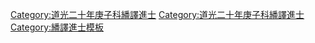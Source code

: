{{Navbox
|name =道光二十年庚子科繙譯進士金榜
|title =道光二十年庚子科（[[1840年]]）繙譯進士金榜
|titlestyle = background-color:#FFD700;
|image =
|style = width:100%;text-align:center; 
|groupstyle = text-align:center; background-color:#FFD700;
|liststyle = text-align:center;
|state = {{{state<includeonly>|collapsed</includeonly>}}}
|group1 = 京旗<br>共2名
|list1 = [[常通]] - [[柏壽(繙譯進士)|柏壽]]

|group2 = 蒙古<br>共1名
|list2 = [[存祿]]

|belowstyle = text-align: center; background-color:#FFD700;
|below='''前一科：[[Template:道光十八年戊戌科繙譯進士金榜|道光十八年戊戌繙譯科]]　'''·'''　後一科：[[Template:道光二十一年辛丑恩科繙譯進士金榜|道光二十一年辛丑繙譯科]]'''<br>'''同科文武進士：[[Template:道光二十年庚子科殿試金榜|道光二十年庚子文科]]、[[Template:道光二十年庚子科武殿試金榜|道光二十年庚子武科]]'''
}}
[[Category:道光二十年庚子科繙譯進士]]
<noinclude>[[Category:道光二十年庚子科繙譯進士]][[Category:繙譯進士模板]]{{DEFAULTSORT:*}}</noinclude>